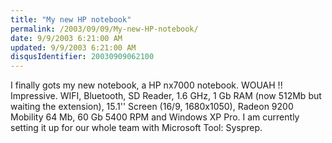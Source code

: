 ```yaml
---
title: "My new HP notebook"
permalink: /2003/09/09/My-new-HP-notebook/
date: 9/9/2003 6:21:00 AM
updated: 9/9/2003 6:21:00 AM
disqusIdentifier: 20030909062100
---
```

I finally gots my new notebook, a HP nx7000 notebook. WOUAH !! Impressive. WIFI, Bluetooth, SD Reader, 1.6 GHz, 1 Gb RAM (now 512Mb but waiting the extension), 15.1'' Screen (16/9, 1680x1050), Radeon 9200 Mobility 64 Mb, 60 Gb 5400 RPM and Windows XP Pro.
I am currently setting it up for our whole team with Microsoft Tool: Sysprep.
